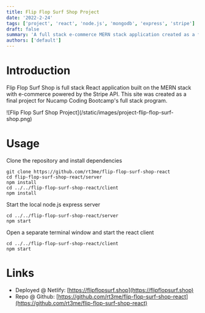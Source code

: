 ```yaml
---
title: Flip Flop Surf Shop Project
date: '2022-2-24'
tags: ['project', 'react', 'node.js', 'mongodb', 'express', 'stripe']
draft: false
summary: 'A full stack e-commerce MERN stack application created as a final project for Nucamp Coding Bootcamp full stack program.'
authors: ['default']
---
```


# Introduction

Flip Flop Surf Shop is full stack React application built on the MERN stack with e-commerce powered
by the Stripe API. This site was created as a final project for Nucamp Coding Bootcamp's full
stack program.

<p>![Flip Flop Surf Shop Project](/static/images/project-flip-flop-surf-shop.png)</p>

# Usage

Clone the repository and install dependencies

```
git clone https://github.com/rt3me/flip-flop-surf-shop-react
cd flip-flop-surf-shop-react/server
npm install
cd ../../flip-flop-surf-shop-react/client
npm install
```

Start the local node.js express server

```
cd ../../flip-flop-surf-shop-react/server
npm start
```

Open a separate terminal window and start the react client

```
cd ../../flip-flop-surf-shop-react/client
npm start
```

# Links

- Deployed @ Netlify: [https://flipflopsurf.shop](https://flipflopsurf.shop)
- Repo @ Github: [https://github.com/rt3me/flip-flop-surf-shop-react](https://github.com/rt3me/flip-flop-surf-shop-react)
